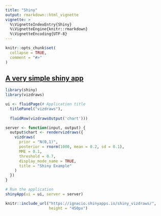 ```yaml
---
title: "Shiny"
output: rmarkdown::html_vignette
vignette: >
  %\VignetteIndexEntry{Shiny}
  %\VignetteEngine{knitr::rmarkdown}
  %\VignetteEncoding{UTF-8}
---
```


```r
knitr::opts_chunk$set(
  collapse = TRUE,
  comment = "#>"
)
```

## [A very simple shiny app](https://ignacio.shinyapps.io/shiny_vizdraws/)

```r
library(shiny)
library(vizdraws)

ui <- fluidPage(# Application title
  titlePanel("vizdraws"),
  
  fluidRow(vizdrawsOutput('chart')))

server <- function(input, output) {
  output$chart <- rendervizdraws({
    vizdraws(
      prior = "N(0,1)",
      posterior = rnorm(1000, mean = 0.2, sd = 0.1),
      MME = 0.1,
      threshold = 0.7,
      display_mode_name = TRUE,
      title = "Shiny Example"
    )
  })
}

# Run the application
shinyApp(ui = ui, server = server)
```

```r
knitr::include_url("https://ignacio.shinyapps.io/shiny_vizdraws/", 
                   height = "450px")
```

